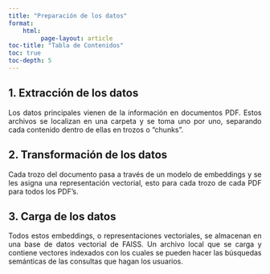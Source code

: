 ```yaml
---
title: "Preparación de los datos"
format: 
    html:
         page-layout: article
toc-title: "Tabla de Contenidos"
toc: true
toc-depth: 5
---
```


::: {style="text-align: justify"}
## 1. Extracción de los datos
Los datos principales vienen de la información en documentos PDF. Estos archivos se localizan en una carpeta y se toma uno por uno, separando cada contenido dentro de ellas en trozos o "chunks".

## 2. Transformación de los datos
Cada trozo del documento pasa a través de un modelo de embeddings y se les asigna una representación vectorial, esto para cada trozo de cada PDF para todos los PDF's.

## 3. Carga de los datos
Todos estos embeddings, o representaciones vectoriales, se almacenan en una base de datos vectorial de FAISS. Un archivo local que se carga y contiene vectores indexados con los cuales se pueden hacer las búsquedas semánticas de las consultas que hagan los usuarios.

:::


